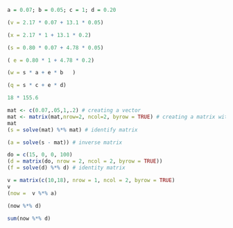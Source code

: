 ```r
a = 0.07; b = 0.05; c = 1; d = 0.20

(v = 2.17 * 0.07 + 13.1 * 0.05)

(x = 2.17 * 1 + 13.1 * 0.2)

(s = 0.80 * 0.07 + 4.78 * 0.05)

( e = 0.80 * 1 + 4.78 * 0.2)

(w = s * a + e * b   )

(q = s * c + e * d)

18 * 155.6

```
```r
mat <- c(0.07,.05,1,.2) # creating a vector
mat <- matrix(mat,nrow=2, ncol=2, byrow = TRUE) # creating a matrix with 2 rows and 2 columns
mat
(s = solve(mat) %*% mat) # identify matrix

(a = solve(s - mat)) # inverse matrix

do = c(15, 0, 0, 100)
(d = matrix(do, nrow = 2, ncol = 2, byrow = TRUE))
(f = solve(d) %*% d) # identity matrix 

v = matrix(c(10,18), nrow = 1, ncol = 2, byrow = TRUE)
v
(now =  v %*% a)

(now %*% d) 

sum(now %*% d)

 

```


